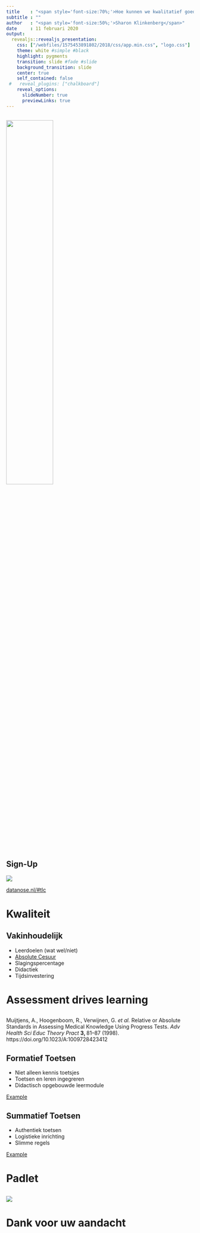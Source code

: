 ```yaml
---
title    : "<span style='font-size:70%;'>Hoe kunnen we kwalitatief goed onderwijs blijven aanbieden?</span>"
subtitle : "" 
author   : "<span style='font-size:50%;'>Sharon Klinkenberg</span>"
date     : 11 februari 2020
output: 
  revealjs::revealjs_presentation:
    css: ["/webfiles/1575453891802/2018/css/app.min.css", "logo.css"]
    theme: white #simple #black
    highlight: pygments
    transition: slide #fade #slide
    background_transition: slide
    center: true
    self_contained: false
 #   reveal_plugins: ["chalkboard"]
    reveal_options:
      slideNumber: true
      previewLinks: true
---
```


## {data-background=#E98300}

<img style="all: initial; * { all: unset; }; width:50%;" src="images/TLC_logo.png">

## Sign-Up

<img src="images/TLC_sign-up.png">

[datanose.nl/#tlc](http://datanose.nl/#tlc)

# Kwaliteit {data-background=#BC0031}

## Vakinhoudelijk

* Leerdoelen (wat wel/niet)
* [Absolute Cesuur](https://www.toetsen-examineren.nl/toetskwaliteit/de-absolute-cesuur/)
* Slagingspercentage
* Didactiek
* Tijdsinvestering

# Assessment drives learning {data-background=#BC0031}

##

<p class="c-bibliographic-information__citation">Muijtjens, A., Hoogenboom, R., Verwijnen, G. <i>et al.</i> Relative or Absolute Standards in Assessing Medical Knowledge Using Progress Tests.
<i>Adv Health Sci Educ Theory Pract</i> <b>3, </b>81–87 (1998). https://doi.org/10.1023/A:1009728423412</p>

## Formatief Toetsen 

* Niet alleen kennis toetsjes
* Toetsen en leren ingegreren
* Didactisch opgebouwde leermodule

[Example](https://uva.testvision.nl/online/fe/login_tvb.htm)

## Summatief Toetsen

* Authentiek toetsen
* Logistieke inrichting
* Slimme regels

[Example](https://icto-psy.github.io/workflow_digital_assessment/pre_exam_workflow.html)

# Padlet {data-background=#BC0031}

##

<img src="images/Kwalitatief_goed_onderwijs.jpg">

## {data-background-iframe="https://padlet.com/s_klinkenberg1/bkosselu8lcd"}

# Dank voor uw aandacht {data-background=#BC0031}